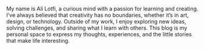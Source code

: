 

My name is Ali Lotfi, a curious mind with a passion for learning and creating. I’ve always believed that creativity has no boundaries, whether it’s in art, design, or technology. Outside of my work, I enjoy exploring new ideas, solving challenges, and sharing what I learn with others. This blog is my personal space to express my thoughts, experiences, and the little stories that make life interesting.